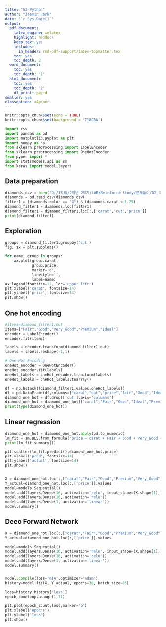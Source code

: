 ```yaml
---
title: "G2 Python"
author: "Jaemin Park"
date: "`r Sys.Date()`"
output:
  pdf_document:
    latex_engine: xelatex
    highlight: haddock
    keep_tex: yes
    includes:
      in_header: rmd-pdf-support/latex-topmatter.tex
    toc: yes
    toc_depth: 2
  word_document:
    toc: yes
    toc_depth: '2'
  html_document:
    toc: yes
    toc_depth: '2'
    df_print: paged
smaller: yes
classoption: a4paper
---
```


```r
knitr::opts_chunk$set(echo = TRUE)
knitr::opts_chunk$set(background = '718CBA')  
```

\newpage

```python
import csv
import pandas as pd
import matplotlib.pyplot as plt
import numpy as np
from sklearn.preprocessing import LabelEncoder
from sklearn.preprocessing import OneHotEncoder
from pyper import *
import statsmodels.api as sm
from keras import model,layers
```
## Data preparation
```python
diamonds_csv = open('D:/1학업/2학년 2학기/LAB/Reinforce Study/문제풀이/G2_박재민/diamonds.csv')
diamonds = pd.read_csv(diamonds_csv)
filter1 = (diamonds.color == "G") & (diamonds.carat < 1.75)
diamond_filter1 = diamonds.loc[filter1]
diamond_filter1 = diamond_filter1.loc[:,['carat','cut','price']]
print(diamond_filter1)
```
## Exploration
```python
groups = diamond_filter1.groupby('cut')
fig, ax = plt.subplots()

for name, group in groups:
    ax.plot(group.carat, 
            group.price, 
            marker='o', 
            linestyle='',
            label=name)
ax.legend(fontsize=12, loc='upper left')
plt.xlabel('carat', fontsize=14)
plt.ylabel('price', fontsize=14)
plt.show()
```

## One hot encoding
```python
#items=diamond_filter1.cut
items=["Fair","Good","Very_Good","Premium","Ideal"]
encoder = LabelEncoder()
encoder.fit(items)

labels = encoder.transform(diamond_filter1.cut)
labels = labels.reshape(-1,1)

# One-Hot Encoding
oneHot_encoder = OneHotEncoder()
oneHot_encoder.fit(labels)
oneHot_labels = oneHot_encoder.transform(labels)
oneHot_labels = oneHot_labels.toarray()

df = np.hstack([diamond_filter1.values,oneHot_labels])
df = pd.DataFrame(df,columns=["carat","cut","price","Fair","Good","Ideal","Premium","Very_Good"])
diamond_one_hot = df.drop(['cut'],axis='columns')
diamond_one_hot = diamond_one_hot[["carat","Fair","Good","Ideal","Premium","Very_Good","price"]]
print(type(diamond_one_hot))
```

## Linear regression
```python
diamond_one_hot = diamond_one_hot.apply(pd.to_numeric)
lm_fit = sm.OLS.from_formula("price ~ carat + Fair + Good + Very_Good + Premium", diamond_one_hot).fit()
print(lm_fit.summary())

plt.scatter(lm_fit.predict(),diamond_one_hot.price)
plt.xlabel('pred', fontsize=14)
plt.ylabel('actual', fontsize=14)
plt.show()


X = diamond_one_hot.loc[:,["carat","Fair","Good","Premium","Very_Good"]].values()
Y_actual=diamond_one_hot.loc[:,['price']].values
model=models.Sequential()
model.add(layers.Dense(16, activation='relu', input_shape=(X.shape[1],)))
model.add(layers.Dense(16, activation='relu'))
model.add(layers.Dense(1, activation='linear'))
model.summary()
```

## Deeo Forward Network
```python
X = diamond_one_hot.loc[:,["carat","Fair","Good","Premium","Very_Good"]].values()
Y_actual=diamond_one_hot.loc[:,['price']].values

model=models.Sequential()
model.add(layers.Dense(16, activation='relu', input_shape=(X.shape[1],)))
model.add(layers.Dense(16, activation='relu'))
model.add(layers.Dense(1, activation='linear'))
model.summary()


model.compile(loss='mse',optimizer='adam')
history=model.fit(X, Y_actual, epochs=30, batch_size=16)

loss=history.history['loss']
epoch_count=np.arange(1,31)

plt.plot(epoch_count,loss,marker='o')
plt.xlabel('epochs')
plt.ylabel('loss')
plt.show()
```

